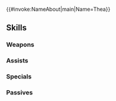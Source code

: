 {{#invoke:NameAbout|main|Name=Thea}}{{HeroPage Tabs}}
{{Hero Infobox
|Name=Thea
|Title=Stormy Flier
|GrowthModifier=Gen 3
|WeaponType=Blue Lance
|Origin=Fire Emblem: The Binding Blade
|Gender=Female
|MoveType=Flying
|actorJP=村井かずさ
|actorEN=Kayli Mills
|artist=Tobi
|additionDate=March 7, 2019
|releaseDate=March 8, 2019
|poolDate=April 10, 2019
|randomStartTime=2019-04-08T07:00:00Z
|poolRarities=3,4
|TagID=ティト
|InternalID=353
|Properties=demoted_202004
|cv1=5
|cv2=700500
|description=The second of three sisters who are Pegasus Knights of Ilia. She is talented and sincere, but she can be lacking in flexibility. Appears in Fire Emblem: The Binding Blade.
}}
{{Stats Page
|Lv1HP=18|Lv1ATK=5|Lv1SPD=11|Lv1DEF=7|Lv1RES=6
|GRHP=45|GRATK=60|GRSPD=55|GRDEF=55|GRRES=50
}}
==Skills==
===Weapons===
{{Weapons Table
|weapon1=Iron Lance
|weapon1Default=1
|weapon1Unlock=1
|weapon2=Steel Lance
|weapon2Default=3
|weapon2Unlock=2
|weapon3=Vanguard
|weapon3Default=4
|weapon3Unlock=3
|weapon4=Vanguard+
|weapon4Default=5
|weapon4Unlock=5
|weapon5=Icy Maltet
|weapon5Default=
|weapon5Unlock=5
}}
===Assists===
{{Assists Table
}}
===Specials===
{{Specials Table
|special1=Glowing Ember
|special1Default=4
|special1Unlock=3
|special2=Ignis
|special2Default=
|special2Unlock=4
}}
===Passives===
{{Passives Table
|passiveA1=Darting Stance 1
|passiveA2=Steady Posture 1
|passiveA3=Steady Posture 2
|passiveA1Unlock=1
|passiveA2Unlock=2
|passiveA3Unlock=4
|passiveB1=Seal Spd 1
|passiveB2=Seal Spd/Def 1
|passiveB3=Seal Spd/Def 2
|passiveB1Unlock=3
|passiveB2Unlock=4
|passiveB3Unlock=5
}}
{{Heroes Navbox}}